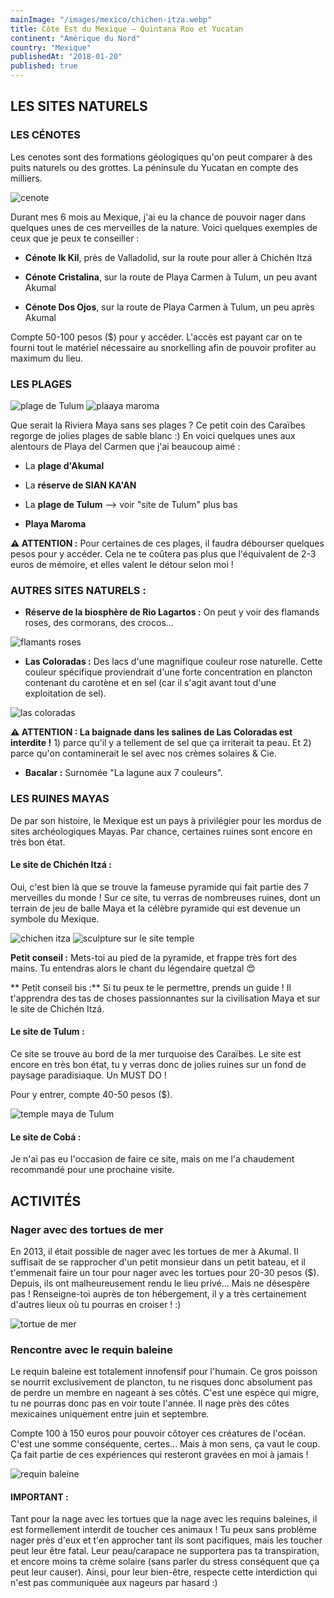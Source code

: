 ```yaml
---
mainImage: "/images/mexico/chichen-itza.webp"
title: Côte Est du Mexique — Quintana Roo et Yucatan
continent: "Amérique du Nord"
country: "Mexique"
publishedAt: "2018-01-20"
published: true
---
```



## LES SITES NATURELS  

### LES CÉNOTES

Les cenotes sont des formations géologiques qu'on peut comparer à des puits naturels ou des grottes. La péninsule du Yucatan en compte des milliers.
<div className="flex">
  <img className= "w-1/2 mx-auto" src="/images/mexico/qroo-yucatan/cenote.webp" alt="cenote" />
</div>

Durant mes 6 mois au Mexique, j'ai eu la chance de pouvoir nager dans quelques unes de ces merveilles de la nature. Voici quelques exemples de ceux que je peux te conseiller :  

  - **Cénote Ik Kil**, près de Valladolid, sur la route pour aller à Chichén Itzá

  - **Cénote Cristalina**, sur la route de Playa  Carmen à Tulum, un peu avant Akumal

  - **Cénote Dos Ojos**, sur la route de Playa  Carmen à Tulum, un peu après Akumal

Compte 50-100 pesos ($) pour y accéder. L'accès est payant car on te fourni tout le matériel nécessaire au snorkelling afin de pouvoir profiter au maximum du lieu.



### LES PLAGES

<div className="flex w-full m-auto space-x-4">
  <img className= "w-3/4" src="/images/mexico/qroo-yucatan/plage.webp" alt="plage de Tulum" />
  <img className= "w-1/4" src="/images/mexico/qroo-yucatan/plage2.webp" alt="plaaya maroma" />
</div>

Que serait la Riviera Maya sans ses plages ? Ce petit coin des Caraïbes regorge de jolies plages de sable blanc :) En voici quelques unes aux alentours de Playa del Carmen que j'ai beaucoup aimé : 

- La **plage d'Akumal**

- La **réserve de SIAN KA'AN**

- La **plage de Tulum** --> voir "site de Tulum" plus bas

- **Playa Maroma**

**⚠️ ATTENTION :** Pour certaines de ces plages, il faudra débourser quelques pesos pour y accéder. Cela ne te coûtera pas plus que l'équivalent de 2-3 euros de mémoire, et elles valent le détour selon moi !



### AUTRES SITES NATURELS : 

- **Réserve de la biosphère de Rio Lagartos :** On peut y voir des flamands roses, des cormorans, des crocos...
<div className="flex">
  <img className= "w-1/2 mx-auto" src="/images/mexico/qroo-yucatan/rio-lagartos.webp" alt="flamants roses" />
</div>

- **Las Coloradas :** Des lacs d'une magnifique couleur rose naturelle. Cette couleur spécifique proviendrait d'une forte concentration en plancton contenant du carotène et en sel (car il s'agit avant tout d'une exploitation de sel).
<div className="flex">
  <img className= "w-full mx-auto" src="/images/mexico/qroo-yucatan/coloradas.webp" alt="las coloradas" />
</div>


**⚠️ ATTENTION : La baignade dans les salines de Las Coloradas est interdite !** 1) parce qu'il y a tellement de sel que ça irriterait ta peau. Et 2) parce qu'on contaminerait le sel avec nos crèmes solaires & Cie. 


- **Bacalar :** Surnomée "La lagune aux 7 couleurs".


### LES RUINES MAYAS

De par son histoire, le Mexique est un pays à privilégier pour les mordus de sites archéologiques Mayas. Par chance, certaines ruines sont encore en très bon état.


#### Le site de Chichén Itzá :
Oui, c'est bien là que se trouve la fameuse pyramide qui fait partie des 7 merveilles du monde ! Sur ce site, tu verras de nombreuses ruines, dont un terrain de jeu de balle Maya et la célèbre pyramide qui est devenue un symbole du Mexique. 

<div className="flex w-full m-auto space-x-4">
  <img className= "w-1/4" src="/images/mexico/qroo-yucatan/chichen-itza2.webp" alt="chichen itza" />
  <img className= "w-3/2" src="/images/mexico/qroo-yucatan/fresque-maya.webp" alt="sculpture sur le site temple" />
</div>


**Petit conseil :** Mets-toi au pied de la pyramide, et frappe très fort des mains. Tu entendras alors le chant du légendaire quetzal 😍

** Petit conseil bis :** Si tu peux te le permettre, prends un guide ! Il t'apprendra des tas de choses passionnantes sur la civilisation Maya et sur le site de Chichén Itzá.


#### Le site de Tulum : 

Ce site se trouve au bord de la mer turquoise des Caraïbes. Le site est encore en très bon état, tu y verras donc de jolies ruines sur un fond de paysage paradisiaque. Un MUST DO !

Pour y entrer, compte 40-50 pesos ($).
<div className="flex">
  <img className= "w-1/2 mx-auto" src="/images/mexico/qroo-yucatan/tulum.webp" alt="temple maya de Tulum" />
</div>



#### Le site de Cobá :
Je n'ai pas eu l'occasion de faire ce site, mais on me l'a chaudement recommandé pour une prochaine visite.


## ACTIVITÉS

### Nager avec des tortues de mer
En 2013, il était possible de nager avec les tortues de mer à Akumal. Il suffisait de se rapprocher d'un petit monsieur dans un petit bateau, et il t'emmenait faire un tour pour nager avec les tortues pour 20-30 pesos ($). Depuis, ils ont malheureusement rendu le lieu privé... Mais ne désespère pas ! Renseigne-toi auprès de ton hébergement, il y a très certainement d'autres lieux où tu pourras en croiser ! :)  

<div className="flex">
  <img className= "w-full mx-auto" src="/images/mexico/qroo-yucatan/tortue.webp" alt="tortue de mer" />
</div>


### Rencontre avec le requin baleine 
Le requin baleine est totalement innofensif pour l'humain. Ce gros poisson se nourrit exclusivement de plancton, tu ne risques donc absolument pas de perdre un membre en nageant à ses côtés. C'est une espèce qui migre, tu ne pourras donc pas en voir toute l'année. Il nage près des côtes mexicaines uniquement entre juin et septembre.

Compte 100 à 150 euros pour pouvoir côtoyer ces créatures de l'océan. C'est une somme conséquente, certes... Mais à mon sens, ça vaut le coup. Ça fait partie de ces expériences qui resteront gravées en moi à jamais !
<div className="flex">
  <img className= "w-full mx-auto" src="/images/mexico/qroo-yucatan/requin-baleine.webp" alt="requin baleine" />
</div>

#### IMPORTANT :
Tant pour la nage avec les tortues que la nage avec les requins baleines, il est formellement interdit de toucher ces animaux ! Tu peux sans problème nager près d'eux et t'en approcher tant ils sont pacifiques, mais les toucher peut leur être fatal. Leur peau/carapace ne supportera pas ta transpiration, et encore moins ta crème solaire (sans parler du stress conséquent que ça peut leur causer). Ainsi, pour leur bien-être, respecte cette interdiction qui n'est pas communiquée aux nageurs par hasard :)